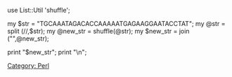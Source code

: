 <perl>
use List::Util 'shuffle';

my $str = "TGCAAATAGACACCAAAAATGAGAAGGAATACCTAT";
my @str = split (//,$str);
my @new_str = shuffle(@str);
my $new_str = join ("",@new_str);

print "$new_str";
print "\n";
</perl>

[[Category: Perl]]